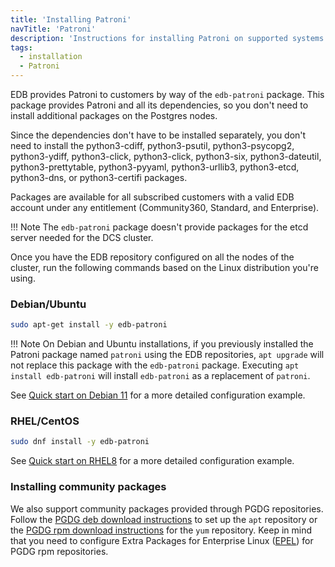 ```yaml
---
title: 'Installing Patroni'
navTitle: 'Patroni'
description: 'Instructions for installing Patroni on supported systems'
tags:
  - installation
  - Patroni
---
```


EDB provides Patroni to customers by way of the `edb-patroni` package. This package provides Patroni and all its dependencies, so you don't need to install additional packages on the Postgres nodes.

Since the dependencies don't have to be installed separately, you don't need to install the python3-cdiff, python3-psutil, python3-psycopg2, python3-ydiff, python3-click, python3-click, python3-six, python3-dateutil, python3-prettytable, python3-pyyaml, python3-urllib3, python3-etcd, python3-dns, or python3-certifi packages.

Packages are available for all subscribed customers with a valid EDB account under any entitlement (Community360, Standard, and Enterprise).

!!! Note
    The `edb-patroni` package doesn't provide packages for the etcd server needed for the DCS cluster.

Once you have the EDB repository configured on all the nodes of the cluster, run the following commands based on the Linux distribution you're using.

### Debian/Ubuntu

```bash
sudo apt-get install -y edb-patroni
```

!!! Note
    On Debian and Ubuntu installations, if you previously installed the Patroni package named `patroni` using the EDB repositories, `apt upgrade` will not replace this package with the `edb-patroni` package. Executing `apt install edb-patroni` will install `edb-patroni` as a replacement of `patroni`.

See [Quick start on Debian 11](debian11_quick_start/#4-patroni) for a more detailed configuration example.

### RHEL/CentOS

```bash
sudo dnf install -y edb-patroni
```

See [Quick start on RHEL8](rhel8_quick_start/#4-patroni) for a more detailed configuration example.

### Installing community packages

We also support community packages provided through PGDG repositories. Follow the [PGDG deb download instructions](https://www.postgresql.org/download/linux/debian/) to set up the `apt` repository or the [PGDG rpm download instructions](https://yum.postgresql.org/) for the `yum` repository. Keep in mind that you need to configure Extra Packages for Enterprise Linux ([EPEL](https://fedoraproject.org/wiki/EPEL)) for PGDG rpm repositories.

